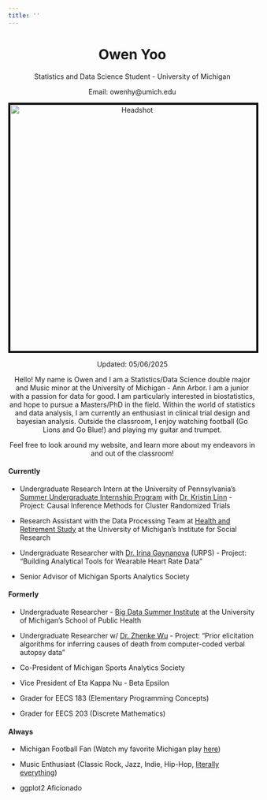 ```yaml
---
title: ''
---
```

<center> <h1><b>Owen Yoo</b></h1> </center>
<center> 
Statistics and Data Science Student - University of Michigan\newline

Email: owenhy@umich.edu

<img src="images/owen-headshot.jpg" alt="Headshot" width="500" style="border: 4px solid black;"/>

Updated: 05/06/2025

Hello! My name is Owen and I am a Statistics/Data Science double major and Music minor at the University of Michigan - Ann Arbor. I am a junior with a passion for data for good. I am particularly interested in biostatistics, and hope to pursue a Masters/PhD in the field. Within the world of statistics and data analysis, I am currently an enthusiast in clinical trial design and bayesian analysis. Outside the classroom, I enjoy watching football (Go Lions and Go Blue!) and playing my guitar and trumpet.

Feel free to look around my website, and learn more about my endeavors in and out of the classroom!

<div style="text-align: left;">

#### Currently

* Undergraduate Research Intern at the University of Pennsylvania's [Summer Undergraduate Internship Program](https://www.med.upenn.edu/research-trainee-affairs/suip/) with [Dr. Kristin Linn](https://www.kristinlinn.com/) - Project: Causal Inference Methods for Cluster Randomized Trials

* Research Assistant with the Data Processing Team at [Health and Retirement Study](https://hrs.isr.umich.edu/) at the University of Michigan's Institute for Social Research

* Undergraduate Researcher with [Dr. Irina Gaynanova](https://irinagain.github.io/index) (URPS) - Project: "Building Analytical Tools for Wearable Heart Rate Data"

* Senior Advisor of Michigan Sports Analytics Society

#### Formerly 

* Undergraduate Researcher - [Big Data Summer Institute](https://sph.umich.edu/bdsi/index.html) at the University of Michigan's School of Public Health

* Undergraduate Researcher w/ [Dr. Zhenke Wu](https://zhenkewu.com/) - Project: “Prior elicitation algorithms for inferring causes of death from computer-coded verbal autopsy data”

* Co-President of Michigan Sports Analytics Society

* Vice President of Eta Kappa Nu - Beta Epsilon

* Grader for EECS 183 (Elementary Programming Concepts)

* Grader for EECS 203 (Discrete Mathematics)

#### Always

* Michigan Football Fan (Watch my favorite Michigan play [here](https://www.youtube.com/watch?v=WpwhDGvjV6M&ab_channel=FootballShorts))

* Music Enthusiast (Classic Rock, Jazz, Indie, Hip-Hop, [literally everything](https://open.spotify.com/playlist/6KzqK8ZsWqqT5bIbJCEafc))

* ggplot2 Aficionado 

</div>

